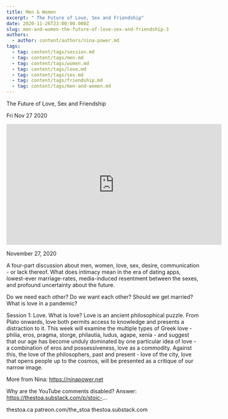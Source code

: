 ```yaml
---
title: Men & Women
excerpt: " The Future of Love, Sex and Friendship"
date: 2020-11-26T23:00:00.000Z
slug: men-and-women-the-future-of-love-sex-and-friendship-3
authors:
  - author: content/authors/nina-power.md
tags:
  - tag: content/tags/session.md
  - tag: content/tags/men.md
  - tag: content/tags/women.md
  - tag: content/tags/love.md
  - tag: content/tags/sex.md
  - tag: content/tags/friendship.md
  - tag: content/tags/men-and-women.md
---
```




 The Future of Love, Sex and Friendship

Fri Nov 27 2020

<iframe width="560" height="315" src="https://www.youtube.com/embed/eONqL9sro74" title="Men & Women: The Future of Love, Sex and Friendship w/ Nina Power. Session 4 (Friendship)" frameborder="0" allow="accelerometer; autoplay; clipboard-write; encrypted-media; gyroscope; picture-in-picture" allowfullscreen ></iframe>

November 27, 2020

A four-part discussion about men, women, love, sex, desire, communication - or lack thereof. What does intimacy mean in the era of dating apps, lowest-ever marriage-rates, media-induced resentment between the sexes, and profound uncertainty about the future.

Do we need each other? Do we want each other? Should we get married? What is love in a pandemic?

Session 1: Love. What is love? Love is an ancient philosophical puzzle. From Plato onwards, love both permits access to knowledge and presents a distraction to it. This week will examine the multiple types of Greek love - philia, eros, pragma, storge, philautia, ludus, agape, xenia - and suggest that our age has become unduly dominated by one particular idea of love - a combination of eros and possessiveness, love as a commodity. Against this, the love of the philosophers, past and present - love of the city, love that opens people up to the cosmos, will be presented as a critique of our narrow image. 

More from Nina: https://ninapower.net

Why are the YouTube comments disabled? Answer: https://thestoa.substack.com/p/stoic-...

thestoa.ca
patreon.com/the_stoa
thestoa.substack.com


